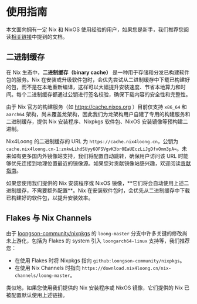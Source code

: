
# 使用指南

本文面向拥有一定 Nix 和 NixOS 使用经验的用户，如果您是新手，我们推荐您阅读[相关链接](./links)中提到的文档。

## 二进制缓存

在 Nix 生态中，**二进制缓存（binary cache）** 是一种用于存储和分发已构建软件包的服务。Nix 在安装或升级软件包时，会优先尝试从二进制缓存中下载已构建好的包，而不是在本地重新编译，这样可以大幅提升安装速度、节省本地算力和时间。每个二进制缓存都通过公钥进行签名校验，确保下载内容的安全性和完整性。

由于 Nix 官方的构建服务（如 https://cache.nixos.org ）目前仅支持 `x86_64` 和 `aarch64` 架构，尚未覆盖龙架构，因此我们为龙架构用户自建了专用的构建服务和二进制缓存，提供 Nix 安装程序、Nixpkgs 软件包、NixOS 安装镜像等预构建二进制。

Nix4Loong 的二进制缓存的 URL 为 `https://cache.nix4loong.cn`，公钥为 `cache.nix4loong.cn-1:zmkwLihdSUyy6OFSVgvK3br0EaUEczLiJgDfvOmm3pA=`。未来如有更多国内外镜像站支持，我们将配置自动跳转，确保用户访问该 URL 时能够优先连接到地理位置最近的镜像源。如果您对贡献镜像站感兴趣，欢迎阅读[贡献指南](./contributing)。

<Callout type="info">
如果您使用我们提供的 Nix 安装程序或 NixOS 镜像，**它们将会自动使用上述二进制缓存，不需要额外配置**。Nix 在安装软件包时，会优先从二进制缓存中下载已构建好的软件包，以提升安装效率。
</Callout>

## Flakes 与 Nix Channels

由于 [loongson-community/nixpkgs](https://github.com/loongson-community/nixpkgs) 的 `loong-master` 分支中许多关键的修改尚未上游化，包括为 Flakes 的 system 引入 `loongarch64-linux` 支持等，我们推荐您：

- 在使用 Flakes 时将 Nixpkgs 指向 `github:loongson-community/nixpkgs`。
- 在使用 Nix Channels 时指向 `https://download.nix4loong.cn/nix-channels/loong-master`。

<Callout type="info">
类似地，如果您使用我们提供的 Nix 安装程序或 NixOS 镜像，它们提供的 Nix 已被配置默认使用上述链接。
</Callout>
